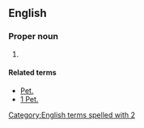 ==English==

===Proper noun===
{{en-proper noun}}

# {{abbreviation of|2 Peter}}

====Related terms====
* [[Pet.]]
* [[1 Pet.]]

[[Category:English terms spelled with 2]]